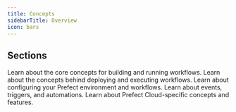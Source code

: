 ```yaml
---
title: Concepts
sidebarTitle: Overview
icon: bars
---
```


## Sections

<CardGroup cols={3}>
  <Card title="Workflows" icon="play" href="/v3/concepts/flows">
    Learn about the core concepts for building and running workflows.
  </Card>
  <Card title="Deployments" icon="rocket" href="/v3/concepts/deployments">
    Learn about the concepts behind deploying and executing workflows.
  </Card>
  <Card title="Configuration" icon="gears" href="/v3/concepts/variables">
    Learn about configuring your Prefect environment and workflows.
  </Card>
  <Card title="Automations" icon="robot" href="/v3/concepts/events">
    Learn about events, triggers, and automations.
  </Card>
  <Card title="Prefect Cloud" icon="cloud" href="/v3/concepts/rate-limits">
    Learn about Prefect Cloud-specific concepts and features.
  </Card>
</CardGroup>
